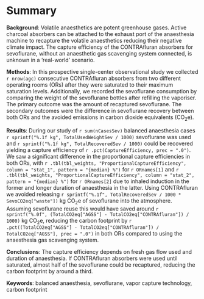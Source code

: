 # Summary

**Background**:
Volatile anaesthetics are potent greenhouse gases.
Active charcoal absorbers can be attached to the exhaust port of the anaesthesia
machine to recapture the volatile anaesthetics reducing their negative climate impact.
The capture efficiency of the CONTRAfluran absorbers for sevoflurane, without an
anaesthetic gas scavenging system connected, is unknown in a 'real-world' scenario.

**Methods**:
In this prospective single-center observational study we collected
`r nrow(agc)` consecutive CONTRAfluran absorbers from two
different operating rooms (ORs) after they were saturated to their maximum
saturation levels.
Additionally, we recorded the sevoflurane consumption by comparing the weight
of the sevoflurane bottles after refilling the vaporiser.
The primary outcome was the amount of recaptured sevoflurane.
The secondary outcomes were the difference in sevoflurane recovery between both ORs
and the avoided emissions in carbon dioxide equivalents (CO~2~e).

**Results**:
During our study of `r sum(nCasesSev)` balanced anaesthesia cases
`r sprintf("%.1f kg", TotalUsedWeightSev / 1000)` sevoflurane was used and
`r sprintf("%.1f kg", TotalRecoveredSev / 1000)` could be recovered
yielding a capture efficiency of `r .pct(CaptureEfficiency, prec = ".0")`.
We saw a significant difference in the proportional capture efficiencies
in both ORs, with
`r .tbl(tbl_weights, "ProportionalCaptureEfficiency", column = "stat_1", pattern = "{median} %")` for `r ORnames[1]`
and
`r .tbl(tbl_weights, "ProportionalCaptureEfficiency", column = "stat_2", pattern = "{median} %")`  for `r ORnames[2]` due to inhaled induction in the former and longer duration of anaesthesia in the latter.
Using CONTRAfluran we avoided releasing
`r sprintf("%.1f", TotalRecoveredSev / 1000 * SevoCO2eq["waste"])` kg CO~2~e
of sevoflurane into the atmosphere.
Assuming sevoflurane reuse this would have
saved around `r sprintf("%.0f", (TotalCO2eq["AGSS"] - TotalCO2eq["CONTRAfluran"]) / 1000)` kg CO~2~e, reducing the carbon footprint by `r .pct((TotalCO2eq["AGSS"] - TotalCO2eq["CONTRAfluran"]) / TotalCO2eq["AGSS"], prec = ".0")`
in both ORs compared to using the anaesthesia gas scavenging system.

**Conclusions**:
The capture efficiency depends on fresh gas flow used and duration of anaesthesia.
If CONTRAfluran absorbers were used until saturated,
almost half of the sevoflurane could be recaptured,
reducing the carbon footprint by around a third.

**Keywords**:
balanced anaesthesia, sevoflurane, vapor capture technology, carbon footprint
